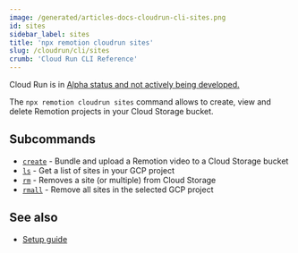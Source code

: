 ```yaml
---
image: /generated/articles-docs-cloudrun-cli-sites.png
id: sites
sidebar_label: sites
title: 'npx remotion cloudrun sites'
slug: /cloudrun/cli/sites
crumb: 'Cloud Run CLI Reference'
---
```


<ExperimentalBadge>
  <p>
    Cloud Run is in <a href="/docs/cloudrun/status">Alpha status and not actively being developed.</a>
  </p>
</ExperimentalBadge>

The `npx remotion cloudrun sites` command allows to create, view and delete Remotion projects in your Cloud Storage bucket.

## Subcommands

- [`create`](/docs/cloudrun/cli/sites/create) - Bundle and upload a Remotion video to a Cloud Storage bucket
- [`ls`](/docs/cloudrun/cli/sites/ls) - Get a list of sites in your GCP project
- [`rm`](/docs/cloudrun/cli/sites/rm) - Removes a site (or multiple) from Cloud Storage
- [`rmall`](/docs/cloudrun/cli/sites/rmall) - Remove all sites in the selected GCP project

## See also

- [Setup guide](/docs/cloudrun/setup)
